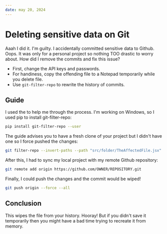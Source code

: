 ---
date: may 20, 2024
---

# Deleting sensitive data on Git

Aaah I did it. I'm guilty. I accidentally committed sensitive data to Github. Oops. It was only for a personal project so nothing TOO drastic to worry about. How did I remove the commits and fix this issue?

- First, change the API keys and passwords.
- For handiness, copy the offending file to a Notepad temporarily while you delete file.
- Use `git-filter-repo` to rewrite the history of commits.

## Guide

I used the <BlogLink link="https://docs.github.com/en/authentication/keeping-your-account-and-data-secure/removing-sensitive-data-from-a-repository" text="Github Docs" external /> to help me through the process. I'm working on Windows, so I used pip to install git-filter-repo:

```bash
pip install git-filter-repo --user
```

The guide advises you to have a fresh clone of your project but I didn't have one so I force pushed the changes:

```bash
git filter-repo --invert-paths --path "src/folder/TheAffectedFile.jsx" --force
```

After this, I had to sync my local project with my remote Github repository:

```bash
git remote add origin https://github.com/OWNER/REPOSITORY.git
```

Finally, I could push the changes and the commit would be wiped!

```bash
git push origin --force --all
```

## Conclusion

This wipes the file from your history. Hooray! But if you didn't save it temporarily then you might have a bad time trying to recreate it from memory.
